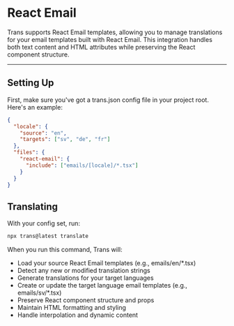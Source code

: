 # React Email

Trans supports React Email templates, allowing you to manage translations for your email templates built with React Email. This integration handles both text content and HTML attributes while preserving the React component structure.

---

## Setting Up

First, make sure you've got a trans.json config file in your project root. Here's an example:

```json
{
  "locale": {
    "source": "en",
    "targets": ["sv", "de", "fr"]
  },
  "files": {
    "react-email": {
      "include": ["emails/[locale]/*.tsx"]
    }
  }
}
```

## Translating

With your config set, run:

```bash
npx trans@latest translate
```

When you run this command, Trans will:

- Load your source React Email templates (e.g., emails/en/*.tsx)
- Detect any new or modified translation strings
- Generate translations for your target languages
- Create or update the target language email templates (e.g., emails/sv/*.tsx)
- Preserve React component structure and props
- Maintain HTML formatting and styling
- Handle interpolation and dynamic content
